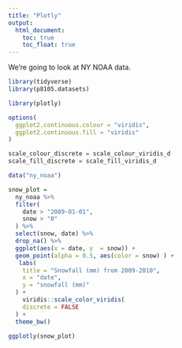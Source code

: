 ```yaml
---
title: "Plotly"
output: 
  html_document:
    toc: true
    toc_float: true
---
```


We're going to look at NY NOAA data.

```r
library(tidyverse)
library(p8105.datasets)

library(plotly)

options(
  ggplot2.continuous.colour = "viridis",
  ggplot2.continuous.fill = "viridis"
)

scale_colour_discrete = scale_colour_viridis_d
scale_fill_discrete = scale_fill_viridis_d
```

```r
data("ny_noaa")

snow_plot =
  ny_noaa %>%
  filter(
    date > "2009-01-01",
    snow > "0"
  ) %>%
  select(snow, date) %>%
  drop_na() %>%
  ggplot(aes(x = date, y  = snow)) + 
  geom_point(alpha = 0.5, aes(color = snow) ) +
   labs(
    title = "Snowfall (mm) from 2009-2010",
    x = "date",
    y = "snowfall (mm)"
  ) + 
    viridis::scale_color_viridis(
    discrete = FALSE
  ) +
  theme_bw()

ggplotly(snow_plot)



 
```

